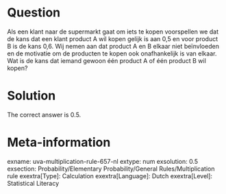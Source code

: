 Question
========

Als een klant naar de supermarkt gaat om iets te kopen voorspellen we dat de kans dat een klant product A wil kopen gelijk is aan 0,5 en voor product B is de kans 0,6. Wij nemen aan dat product A en B elkaar niet beïnvloeden en de motivatie om de producten te kopen ook onafhankelijk is van elkaar. Wat is de kans dat iemand gewoon één product A of één product B wil kopen?

Solution
========

The correct answer is 0.5.

Meta-information
================
exname: uva-multiplication-rule-657-nl 
extype: num 
exsolution: 0.5 
exsection: Probability/Elementary Probability/General Rules/Multiplication rule 
exextra[Type]: Calculation 
exextra[Language]: Dutch 
exextra[Level]: Statistical Literacy 
